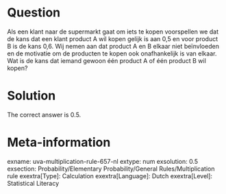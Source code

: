 Question
========

Als een klant naar de supermarkt gaat om iets te kopen voorspellen we dat de kans dat een klant product A wil kopen gelijk is aan 0,5 en voor product B is de kans 0,6. Wij nemen aan dat product A en B elkaar niet beïnvloeden en de motivatie om de producten te kopen ook onafhankelijk is van elkaar. Wat is de kans dat iemand gewoon één product A of één product B wil kopen?

Solution
========

The correct answer is 0.5.

Meta-information
================
exname: uva-multiplication-rule-657-nl 
extype: num 
exsolution: 0.5 
exsection: Probability/Elementary Probability/General Rules/Multiplication rule 
exextra[Type]: Calculation 
exextra[Language]: Dutch 
exextra[Level]: Statistical Literacy 
